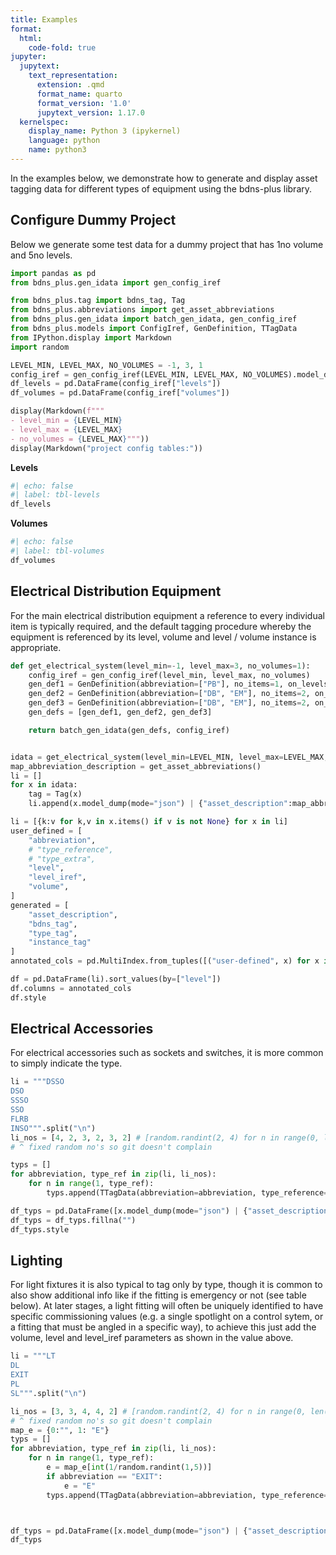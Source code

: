 ```yaml
---
title: Examples
format:
  html:
    code-fold: true
jupyter:
  jupytext:
    text_representation:
      extension: .qmd
      format_name: quarto
      format_version: '1.0'
      jupytext_version: 1.17.0
  kernelspec:
    display_name: Python 3 (ipykernel)
    language: python
    name: python3
---
```


In the examples below, we demonstrate how to generate and display asset tagging data for different types of equipment using the bdns-plus library.

## Configure Dummy Project

Below we generate some test data for a dummy project that has 1no volume and 5no levels. 

```python
import pandas as pd
from bdns_plus.gen_idata import gen_config_iref

from bdns_plus.tag import bdns_tag, Tag
from bdns_plus.abbreviations import get_asset_abbreviations
from bdns_plus.gen_idata import batch_gen_idata, gen_config_iref
from bdns_plus.models import ConfigIref, GenDefinition, TTagData
from IPython.display import Markdown
import random

LEVEL_MIN, LEVEL_MAX, NO_VOLUMES = -1, 3, 1
config_iref = gen_config_iref(LEVEL_MIN, LEVEL_MAX, NO_VOLUMES).model_dump()
df_levels = pd.DataFrame(config_iref["levels"])
df_volumes = pd.DataFrame(config_iref["volumes"])

display(Markdown(f"""
- level_min = {LEVEL_MIN}
- level_max = {LEVEL_MAX} 
- no_volumes = {LEVEL_MAX}"""))
display(Markdown("project config tables:"))
```

**Levels**

```python
#| echo: false
#| label: tbl-levels
df_levels
```

**Volumes**

```python
#| echo: false
#| label: tbl-volumes
df_volumes
```

## Electrical Distribution Equipment

For the main electrical distribution equipment a reference to every individual item is typically required,
and the default tagging procedure whereby the equipment is referenced by its level, volume and
level / volume instance is appropriate.

```python
def get_electrical_system(level_min=-1, level_max=3, no_volumes=1):
    config_iref = gen_config_iref(level_min, level_max, no_volumes)
    gen_def1 = GenDefinition(abbreviation=["PB"], no_items=1, on_levels=[0], on_volumes=None)  # 1 pb in GF
    gen_def2 = GenDefinition(abbreviation=["DB", "EM"], no_items=2, on_levels=None, on_volumes=None)  # 2 dbs / floor
    gen_def3 = GenDefinition(abbreviation=["DB", "EM"], no_items=2, on_levels=[0], on_volumes=None)  # 1 pb in GF
    gen_defs = [gen_def1, gen_def2, gen_def3]

    return batch_gen_idata(gen_defs, config_iref)


idata = get_electrical_system(level_min=LEVEL_MIN, level_max=LEVEL_MAX, no_volumes=NO_VOLUMES)
map_abbreviation_description = get_asset_abbreviations()
li = []
for x in idata:
    tag = Tag(x)
    li.append(x.model_dump(mode="json") | {"asset_description":map_abbreviation_description[x.abbreviation.value], "bdns": tag.bdns, "type": tag.type, "instance": tag.instance})

li = [{k:v for k,v in x.items() if v is not None} for x in li]
user_defined = [
    "abbreviation",
    # "type_reference",
    # "type_extra",
    "level",
    "level_iref",
    "volume",
]
generated = [
    "asset_description",
    "bdns_tag",
    "type_tag",
    "instance_tag"
]
annotated_cols = pd.MultiIndex.from_tuples([("user-defined", x) for x in user_defined] + [("generated", x) for x in generated])

df = pd.DataFrame(li).sort_values(by=["level"])
df.columns = annotated_cols
df.style
```

## Electrical Accessories

For electrical accessories such as sockets and switches, it is more common to simply indicate the type.

```python
li = """DSSO
DSO
SSSO
SSO
FLRB
INSO""".split("\n")
li_nos = [4, 2, 3, 2, 3, 2] # [random.randint(2, 4) for n in range(0, len(li))]
# ^ fixed random no's so git doesn't complain

typs = []
for abbreviation, type_ref in zip(li, li_nos):
    for n in range(1, type_ref):
        typs.append(TTagData(abbreviation=abbreviation, type_reference=n))

df_typs = pd.DataFrame([x.model_dump(mode="json") | {"asset_description": map_abbreviation_description[x.abbreviation.value]} | {"type_tag": Tag(x).type} for x in typs])
df_typs = df_typs.fillna("")
df_typs.style
```

## Lighting

For light fixtures it is also typical to tag only by type, though it is common to also show additional info like if the fitting is emergency or not (see table below). 
At later stages, a light fitting will often be uniquely identified to have specific commissioning values (e.g. a single spotlight on a control sytem, or a fitting that must be angled in a specific way), to achieve this just add the volume, level and level_iref parameters as shown in the []()value above.

```python
li = """LT
DL
EXIT
PL
SL""".split("\n")

li_nos = [3, 3, 4, 4, 2] # [random.randint(2, 4) for n in range(0, len(li))]
# ^ fixed random no's so git doesn't complain
map_e = {0:"", 1: "E"}
typs = []
for abbreviation, type_ref in zip(li, li_nos):
    for n in range(1, type_ref):
        e = map_e[int(1/random.randint(1,5))]
        if abbreviation == "EXIT":
            e = "E"
        typs.append(TTagData(abbreviation=abbreviation, type_reference=n, type_extra=e))



df_typs = pd.DataFrame([x.model_dump(mode="json") | {"asset_description": map_abbreviation_description[x.abbreviation.value]} | {"type_tag": Tag(x).type} for x in typs])
df_typs
```
